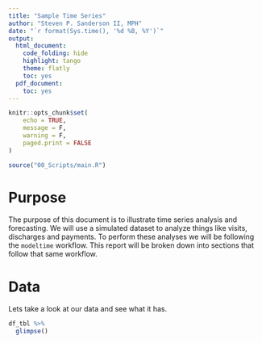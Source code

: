 ```yaml
---
title: "Sample Time Series"
author: "Steven P. Sanderson II, MPH"
date: "`r format(Sys.time(), '%d %B, %Y')`"
output:
  html_document:
    code_folding: hide
    highlight: tango
    theme: flatly
    toc: yes
  pdf_document:
    toc: yes
---
```


```r
knitr::opts_chunk$set(
    echo = TRUE,
    message = F,
    warning = F,
    paged.print = FALSE
)
```

```r
source("00_Scripts/main.R")
```

# Purpose

The purpose of this document is to illustrate time series analysis and forecasting. We will use a simulated dataset to analyze things like visits, discharges and payments. To perform these analyses we will be following the `modeltime` workflow. This report will be broken down into sections that follow that same workflow.

# Data

Lets take a look at our data and see what it has.

```r
df_tbl %>%
  glimpse()
```